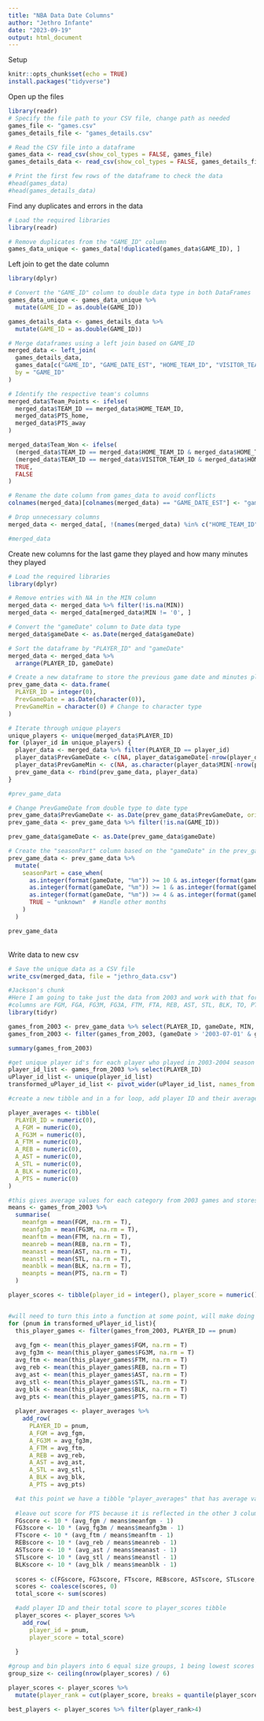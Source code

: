 ---
title: "NBA Data Date Columns"
author: "Jethro Infante"
date: "2023-09-19"
output: html_document
---

Setup

```{r setup, include=FALSE}
knitr::opts_chunk$set(echo = TRUE)
install.packages("tidyverse")
```

Open up the files

```{r}
library(readr)
# Specify the file path to your CSV file, change path as needed
games_file <- "games.csv"
games_details_file <- "games_details.csv" 

# Read the CSV file into a dataframe
games_data <- read_csv(show_col_types = FALSE, games_file)
games_details_data <- read_csv(show_col_types = FALSE, games_details_file)

# Print the first few rows of the dataframe to check the data
#head(games_data)
#head(games_details_data)
```

Find any duplicates and errors in the data

```{r}
# Load the required libraries
library(readr)

# Remove duplicates from the "GAME_ID" column
games_data_unique <- games_data[!duplicated(games_data$GAME_ID), ]
```

Left join to get the date column

```{r}
library(dplyr)

# Convert the "GAME_ID" column to double data type in both DataFrames
games_data_unique <- games_data_unique %>%
  mutate(GAME_ID = as.double(GAME_ID))

games_details_data <- games_details_data %>%
  mutate(GAME_ID = as.double(GAME_ID))

# Merge dataframes using a left join based on GAME_ID
merged_data <- left_join(
  games_details_data,
  games_data[c("GAME_ID", "GAME_DATE_EST", "HOME_TEAM_ID", "VISITOR_TEAM_ID", "PTS_home", "PTS_away", "HOME_TEAM_WINS", "SEASON")],
  by = "GAME_ID"
)

# Identify the respective team's columns
merged_data$Team_Points <- ifelse(
  merged_data$TEAM_ID == merged_data$HOME_TEAM_ID,
  merged_data$PTS_home,
  merged_data$PTS_away
)

merged_data$Team_Won <- ifelse(
  (merged_data$TEAM_ID == merged_data$HOME_TEAM_ID & merged_data$HOME_TEAM_WINS == 1) |
  (merged_data$TEAM_ID == merged_data$VISITOR_TEAM_ID & merged_data$HOME_TEAM_WINS == 0),
  TRUE,
  FALSE
)

# Rename the date column from games_data to avoid conflicts
colnames(merged_data)[colnames(merged_data) == "GAME_DATE_EST"] <- "gameDate"

# Drop unnecessary columns
merged_data <- merged_data[, !(names(merged_data) %in% c("HOME_TEAM_ID", "VISITOR_TEAM_ID", "PTS_home", "PTS_away", "HOME_TEAM_WINS", "NICKNAME", "START_POSITION", "COMMENT"))]

#merged_data
```

Create new columns for the last game they played and how many minutes they played

```{r}
# Load the required libraries
library(dplyr)

# Remove entries with NA in the MIN column
merged_data <- merged_data %>% filter(!is.na(MIN))
merged_data <- merged_data[merged_data$MIN != '0', ]

# Convert the "gameDate" column to Date data type
merged_data$gameDate <- as.Date(merged_data$gameDate)

# Sort the dataframe by "PLAYER_ID" and "gameDate"
merged_data <- merged_data %>%
  arrange(PLAYER_ID, gameDate)

# Create a new dataframe to store the previous game date and minutes played
prev_game_data <- data.frame(
  PLAYER_ID = integer(0),
  PrevGameDate = as.Date(character(0)),
  PrevGameMin = character(0) # Change to character type
)

# Iterate through unique players
unique_players <- unique(merged_data$PLAYER_ID)
for (player_id in unique_players) {
  player_data <- merged_data %>% filter(PLAYER_ID == player_id)
  player_data$PrevGameDate <- c(NA, player_data$gameDate[-nrow(player_data)])
  player_data$PrevGameMin <- c(NA, as.character(player_data$MIN[-nrow(player_data)])) # Convert to character
  prev_game_data <- rbind(prev_game_data, player_data)
}

#prev_game_data
```

```{r}
# Change PrevGameDate from double type to date type
prev_game_data$PrevGameDate <- as.Date(prev_game_data$PrevGameDate, origin = "1970-01-01")
prev_game_data <- prev_game_data %>% filter(!is.na(GAME_ID))

prev_game_data$gameDate <- as.Date(prev_game_data$gameDate)

# Create the "seasonPart" column based on the "gameDate" in the prev_game_data dataframe
prev_game_data <- prev_game_data %>%
  mutate(
    seasonPart = case_when(
      as.integer(format(gameDate, "%m")) >= 10 & as.integer(format(gameDate, "%m")) <= 12 ~ "early",
      as.integer(format(gameDate, "%m")) >= 1 & as.integer(format(gameDate, "%m")) <= 3 ~ "mid",
      as.integer(format(gameDate, "%m")) >= 4 & as.integer(format(gameDate, "%m")) <= 6 ~ "late",
      TRUE ~ "unknown"  # Handle other months
    )
  )

prev_game_data
```

\
Write data to new csv

```{r}
# Save the unique data as a CSV file
write_csv(merged_data, file = "jethro_data.csv")
```

```{r}
#Jackson's chunk
#Here I am going to take just the data from 2003 and work with that for now. 
#columns are FGM, FGA, FG3M, FG3A, FTM, FTA, REB, AST, STL, BLK, TO, PTS
library(tidyr)

games_from_2003 <- prev_game_data %>% select(PLAYER_ID, gameDate, MIN, FGM, FGA, FG3M, FG3A, FTM, FTA, REB, AST, STL, BLK, TO, PTS) 
games_from_2003 <- filter(games_from_2003, (gameDate > '2003-07-01' & gameDate < '2004-06-30') & MIN > 0:01)

summary(games_from_2003)

#get unique player id's for each player who played in 2003-2004 season
player_id_list <- games_from_2003 %>% select(PLAYER_ID)
uPlayer_id_list <- unique(player_id_list)
transformed_uPlayer_id_list <- pivot_wider(uPlayer_id_list, names_from = PLAYER_ID, values_from = PLAYER_ID)

#create a new tibble and in a for loop, add player ID and their average in important categories to a row in the tibble

player_averages <- tibble(
  PLAYER_ID = numeric(0),
  A_FGM = numeric(0), 
  A_FG3M = numeric(0),
  A_FTM = numeric(0),
  A_REB = numeric(0),
  A_AST = numeric(0),
  A_STL = numeric(0),
  A_BLK = numeric(0), 
  A_PTS = numeric(0)
)

#this gives average values for each category from 2003 games and stores them in a tibble. 
means <- games_from_2003 %>%
  summarise(
    meanfgm = mean(FGM, na.rm = T),
    meanfg3m = mean(FG3M, na.rm = T),
    meanftm = mean(FTM, na.rm = T), 
    meanreb = mean(REB, na.rm = T),
    meanast = mean(AST, na.rm = T), 
    meanstl = mean(STL, na.rm = T),
    meanblk = mean(BLK, na.rm = T), 
    meanpts = mean(PTS, na.rm = T)
  )

player_scores <- tibble(player_id = integer(), player_score = numeric())


#will need to turn this into a function at some point, will make doing this for each year really easy
for (pnum in transformed_uPlayer_id_list){
  this_player_games <- filter(games_from_2003, PLAYER_ID == pnum)
  
  avg_fgm <- mean(this_player_games$FGM, na.rm = T)
  avg_fg3m <- mean(this_player_games$FG3M, na.rm = T)
  avg_ftm <- mean(this_player_games$FTM, na.rm = T)
  avg_reb <- mean(this_player_games$REB, na.rm = T)
  avg_ast <- mean(this_player_games$AST, na.rm = T)
  avg_stl <- mean(this_player_games$STL, na.rm = T)
  avg_blk <- mean(this_player_games$BLK, na.rm = T)
  avg_pts <- mean(this_player_games$PTS, na.rm = T)
  
  player_averages <- player_averages %>% 
    add_row(
      PLAYER_ID = pnum, 
      A_FGM = avg_fgm, 
      A_FG3M = avg_fg3m, 
      A_FTM = avg_ftm, 
      A_REB = avg_reb, 
      A_AST = avg_ast, 
      A_STL = avg_stl, 
      A_BLK = avg_blk, 
      A_PTS = avg_pts)

  #at this point we have a tibble "player_averages" that has average value in each column for each player in 2003.We now want to find "player rating" which will be calculated by percent better or worse than average in each category. 
  
  #leave out score for PTS because it is reflected in the other 3 columns, FGM, FG3M, FTM
  FGscore <- 10 * (avg_fgm / means$meanfgm - 1)
  FG3score <- 10 * (avg_fg3m / means$meanfg3m - 1)
  FTscore <- 10 * (avg_ftm / means$meanftm - 1)
  REBscore <- 10 * (avg_reb / means$meanreb - 1)
  ASTscore <- 10 * (avg_ast / means$meanast - 1)
  STLscore <- 10 * (avg_stl / means$meanstl - 1)
  BLKscore <- 10 * (avg_blk / means$meanblk - 1)
  
  scores <- c(FGscore, FG3score, FTscore, REBscore, ASTscore, STLscore, BLKscore)
  scores <- coalesce(scores, 0)
  total_score <- sum(scores)

  #add player ID and their total score to player_scores tibble
  player_scores <- player_scores %>%
    add_row(
      player_id = pnum, 
      player_score = total_score)
  
  }

#group and bin players into 6 equal size groups, 1 being lowest scores and 6 being highest.
group_size <- ceiling(nrow(player_scores) / 6)

player_scores <- player_scores %>% 
  mutate(player_rank = cut(player_score, breaks = quantile(player_score, probs = seq(0,1,length.out = 6)), labels = FALSE))

best_players <- player_scores %>% filter(player_rank>4)
```



